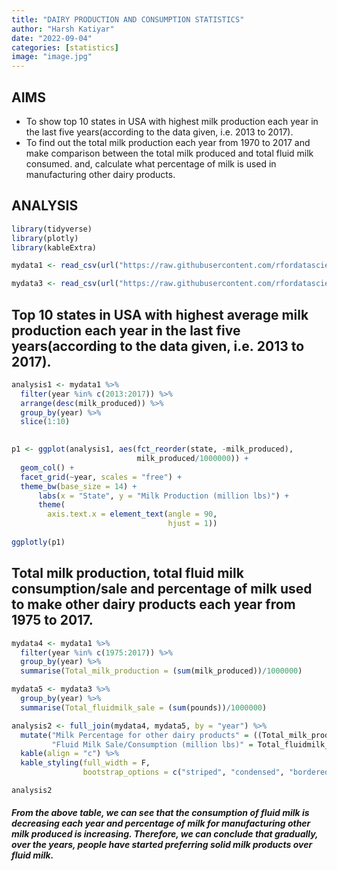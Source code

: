 ```yaml
---
title: "DAIRY PRODUCTION AND CONSUMPTION STATISTICS"
author: "Harsh Katiyar"
date: "2022-09-04"
categories: [statistics]
image: "image.jpg"
---
```



## AIMS

- To show top 10 states in USA with highest milk production each year in the last five years(according to the data given, i.e. 2013 to 2017).
- To find out the total milk production each year from 1970 to 2017 and make comparison between the total milk produced and total fluid milk consumed.
and, calculate what percentage of milk is used in manufacturing other dairy products.


## ANALYSIS

```r
library(tidyverse)
library(plotly)
library(kableExtra)
```


```r
mydata1 <- read_csv(url("https://raw.githubusercontent.com/rfordatascience/tidytuesday/master/data/2019/2019-01-29/state_milk_production.csv"))

mydata3 <- read_csv(url("https://raw.githubusercontent.com/rfordatascience/tidytuesday/master/data/2019/2019-01-29/fluid_milk_sales.csv"))

```


## Top 10 states in USA with highest average milk production each year in the last five years(according to the data given, i.e. 2013 to 2017).

```r
analysis1 <- mydata1 %>% 
  filter(year %in% c(2013:2017)) %>%
  arrange(desc(milk_produced)) %>%
  group_by(year) %>%
  slice(1:10)
  

p1 <- ggplot(analysis1, aes(fct_reorder(state, -milk_produced),
                            milk_produced/1000000)) +
  geom_col() + 
  facet_grid(~year, scales = "free") + 
  theme_bw(base_size = 14) +
      labs(x = "State", y = "Milk Production (million lbs)") +
      theme(
        axis.text.x = element_text(angle = 90,
                                   hjust = 1)) 
  
ggplotly(p1)
```

## Total milk production, total fluid milk consumption/sale and percentage of milk used to make other dairy products each year from 1975 to 2017.

```r
mydata4 <- mydata1 %>%
  filter(year %in% c(1975:2017)) %>%
  group_by(year) %>%
  summarise(Total_milk_production = (sum(milk_produced))/1000000)

mydata5 <- mydata3 %>%
  group_by(year) %>%
  summarise(Total_fluidmilk_sale = (sum(pounds))/1000000)

analysis2 <- full_join(mydata4, mydata5, by = "year") %>%
  mutate("Milk Percentage for other dairy products" = ((Total_milk_production - Total_fluidmilk_sale)/Total_milk_production)*100) %>%                   rename("Milk Production (million lbs)" = Total_milk_production,
         "Fluid Milk Sale/Consumption (million lbs)" = Total_fluidmilk_sale) %>%
  kable(align = "c") %>%
  kable_styling(full_width = F, 
                bootstrap_options = c("striped", "condensed", "bordered"))

analysis2

```

##### From the above table, we can see that the consumption of fluid milk is decreasing each year and percentage of milk for manufacturing other milk produced is increasing. Therefore, we can conclude that gradually, over the years, people have started preferring solid milk products over fluid milk.


